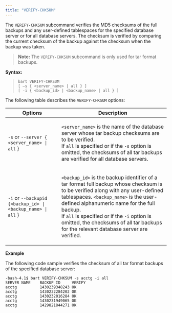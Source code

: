 ```yaml
---
title: "VERIFY-CHKSUM"
---
```




The `VERIFY-CHKSUM` subcommand verifies the MD5 checksums of the full backups and any user-defined tablespaces for the specified database server or for all database servers. The checksum is verified by comparing the current checksum of the backup against the checksum when the backup was taken.

> **Note:** The `VERIFY-CHKSUM` subcommand is only used for tar format backups.


**Syntax:**

>     bart VERIFY-CHKSUM
>     [ –s { <server_name> | all } ]
>     [ -i { <backup_id> | <backup_name> | all } ]

The following table describes the `VERIFY-CHKSUM` options:

<table><thead><tr class="header"><th>Options</th><th>Description</th></tr></thead><tbody><tr class="odd"><td><code>-s</code> or <code>--server &#123; &lt;server_name&gt; | all</code> &#125;</td><td><p><code>&lt;server_name&gt;</code> is the name of the database server whose tar backup checksums are to be verified.<br />
If <code>all</code> is specified or if the <code>-s</code> option is omitted, the checksums of all tar backups are verified for all database servers.</p></td></tr><tr class="even"><td><code>-i</code> or <code>--backupid &#123;&lt;backup_id&gt; | &lt;backup_name&gt; | all</code> &#125;</td><td><p><code>&lt;backup_id&gt;</code> is the backup identifier of a tar format full backup whose checksum is to be verified along with any user-defined tablespaces. <code>&lt;backup_name&gt;</code> is the user-defined alphanumeric name for the full backup.<br />
If <code>all</code> is specified or if the <code>-i</code> option is omitted, the checksums of all tar backups for the relevant database server are verified.</p></td></tr></tbody></table>

**Example**

The following code sample verifies the checksum of all tar format backups of the specified database server:

    -bash-4.1$ bart VERIFY-CHKSUM -s acctg -i all
    SERVER NAME    BACKUP ID     VERIFY
    acctg          1430239348243 OK
    acctg          1430232284202 OK
    acctg          1430232016284 OK
    acctg          1430231949065 OK
    acctg          1429821844271 OK
